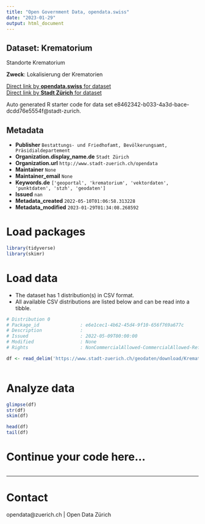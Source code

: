 ```yaml
---
title: "Open Government Data, opendata.swiss"
date: "2023-01-29"
output: html_document
---
```


## Dataset: Krematorium

Standorte Krematorium

**Zweck**: Lokalisierung der Krematorien

[Direct link by **opendata.swiss** for dataset](https://opendata.swiss/de/dataset/krematorium1)<br>
[Direct link by **Stadt Zürich** for dataset](https://data.stadt-zuerich.ch/dataset/geo_krematorium)

Auto generated R starter code for data set e8462342-b033-4a3d-bace-dcdd76e5554f@stadt-zurich.

## Metadata

- **Publisher** `Bestattungs- und Friedhofamt, Bevölkerungsamt, Präsidialdepartement`
- **Organization.display_name.de** `Stadt Zürich`
- **Organization.url** `http://www.stadt-zuerich.ch/opendata`
- **Maintainer** `None`
- **Maintainer_email** `None`
- **Keywords.de** `['geoportal', 'krematorium', 'vektordaten', 'punktdaten', 'stzh', 'geodaten']`
- **Issued** `nan`
- **Metadata_created** `2022-05-10T01:06:58.313228`
- **Metadata_modified** `2023-01-29T01:34:08.268592`


# Load packages

```r

library(tidyverse)
library(skimr)

```

# Load data

-   The dataset has 1 distribution(s) in CSV format.
-   All available CSV distributions are listed below and can be read into a tibble.

```r

# Distribution 0
# Package_id               : e6e1cec1-4b62-45d4-9f10-656f769a677c
# Description              : 
# Issued                   : 2022-05-09T00:00:00
# Modified                 : None
# Rights                   : NonCommercialAllowed-CommercialAllowed-ReferenceNotRequired

df <- read_delim('https://www.stadt-zuerich.ch/geodaten/download/Krematorium?format=10008')



```

# Analyze data

```r

glimpse(df)
str(df)
skim(df)

head(df)
tail(df)

```

# Continue your code here...

```r

```

------------------------------------------------------------------------

# Contact

opendata@zuerich.ch | Open Data Zürich

